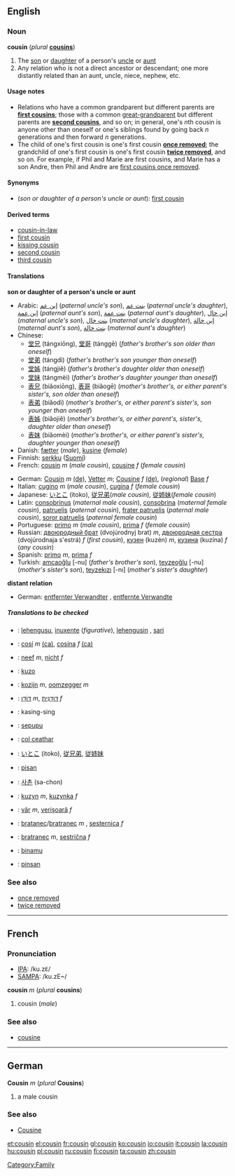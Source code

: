 ==English==
===Noun===
{{en-noun-reg}}
'''cousin''' (''plural'' '''[[cousins]]''')

#The [[son]] or [[daughter]] of a person's [[uncle]] or [[aunt]]
#Any relation who is not a direct ancestor or descendant; one more distantly related than an aunt, uncle, niece, nephew, etc.

====Usage notes====
*Relations who have a common grandparent but different parents are '''[[first cousin]]s'''; those with a common [[great-grandparent]] but different parents are '''[[second cousin]]s''', and so on; in general, one's ''n''th cousin is anyone other than oneself or one's siblings found by going back ''n'' generations and then forward ''n'' generations.
*The child of one's first cousin is one's first cousin '''[[once removed]]'''; the grandchild of one's first cousin is one's first cousin '''[[twice removed]]''', and so on. For example, if Phil and Marie are first cousins, and Marie has a son Andre, then Phil and Andre are [[first cousin once removed|first cousins once removed]].

====Synonyms====
*(''son or daughter of a person's uncle or aunt''): [[first cousin]]

====Derived terms====
*[[cousin-in-law]]
*[[first cousin]]
*[[kissing cousin]]
*[[second cousin]]
*[[third cousin]]

====Translations====
'''son or daughter of a person's uncle or aunt'''
{{top}}
*Arabic: [[إبن عم]] (''paternal uncle's son''), [[بنت عم]] (''paternal uncle's daughter''), [[إبن عمة]] (''paternal aunt's son''), [[بنت عمة]] (''paternal aunt's daughter''), [[إبن خال]] (''maternal uncle's son''), [[بنت خال]] (''maternal uncle's daughter''), [[إبن خالة]] (''maternal aunt's son''), [[بنت خالة]] (''maternal aunt's daughter'')
*Chinese:
**[[堂兄]] (tángxiōng), [[堂哥]] (tánggē) (''father's brother's son older than oneself'')
**[[堂弟]] (tángdì) (''father's brother's son younger than oneself'')
**[[堂姊]] (tángjiě) (''father's brother's daughter older than oneself'')
**[[堂妹]] (tángmèi) (''father's brother's daughter younger than oneself'')
**[[表兄]] (biǎoxiōng), [[表哥]] (biǎogē) (''mother's brother's, or either parent's sister's, son older than oneself'')
**[[表弟]] (biǎodì) (''mother's brother's, or either parent's sister's, son younger than oneself'')
**[[表姊]] (biǎojiě) (''mother's brother's, or either parent's, sister's, daughter older than oneself'')
**[[表妹]] (biǎomèi) (''mother's brother's, or either parent's sister's, daughter younger than oneself'')
*Danish: [[fætter]] {{c}} (''male''), [[kusine]] {{c}} (''female'')
*Finnish: [[serkku]] ([[:fi:serkku|Suomi]])
*French: [[cousin#French|cousin]] ''m'' (''male cousin''), [[cousine]] ''f'' (''female cousin'')
{{mid}}
*German: [[Cousin]] ''m'' [[:de:Cousin|(de)]], [[Vetter]] ''m''; [[Cousine]] ''f'' [[:de:Cousine|(de)]], (''regional'') [[:de:Base|Base]] ''f''
*Italian: [[cugino]] ''m'' (''male cousin''), [[cugina]] ''f'' (''female cousin'')
*Japanese: [[いとこ]] (itoko), [[従兄弟]](''male cousin''),  [[従姉妹]](''female cousin'')
*Latin: [[consobrinus]] (''maternal male cousin''), [[consobrina]] (''maternal female cousin''), [[patruelis]] (''paternal cousin''), [[frater patruelis]] (''paternal male cousin''), [[soror patruelis]] (''paternal female cousin'')
*Portuguese: [[primo#Portuguese|primo]] ''m'' (''male cousin''), [[prima#Portuguese|prima]] ''f'' (''female cousin'')
*Russian:  [[двоюродный брат]] (dvojúrodnyj brat) ''m'', [[двоюродная сестра]] (dvojúrodnaja s'estrá) ''f'' (''first cousin''), [[кузен]] (kuzén) ''m'', [[кузина]] (kuzína) ''f'' (''any cousin'')
*Spanish: [[primo#Spanish|primo]] ''m'', [[prima#Spanish|prima]] ''f'' 
*Turkish: [[amcaoğlu]] [-nu] (''father's brother's son''), [[teyzeoğlu]] [-nu] (''mother's sister's son''), [[teyzekızı]] [-nı] (''mother's sister's daughter'')
{{bottom}}

'''distant relation'''
{{top}}
*German: [[entfernter Verwandter]] {{m}}, [[entfernte Verwandte]] {{f}}
{{mid}}
{{bottom}}

=====Translations to be checked=====
<!--Remove this section once all of the translations below have been moved into the tables above.-->
{{checktrans}}
*{{ttbc|Basque}}: [[lehengusu]], [[inuxente]] (''figurative''), [[lehengusin]] , [[sari]]
*{{ttbc|Catalan}}: [[cosí]] ''m'' [[:ca:cosí|(ca)]], [[cosina]] ''f'' [[:ca:cosina|(ca)]]
*{{ttbc|Dutch}}: [[neef]] ''m'', [[nicht#Dutch|nicht]] ''f''
*{{ttbc|Esperanto}}: [[kuzo]]
*{{ttbc|Flemish}}: [[kozijn]] ''m'', [[oomzegger]] ''m''
*{{ttbc|Hebrew}}: [[דּוֹדָן]] ''m'', [[דּוֹדָנִית]] ''f''
*{{ttbc|Ibaloi}}: kasing-sing
*{{ttbc|Indonesian}}: [[sepupu]] 
*{{ttbc|Irish}}: [[col ceathar]]
*{{ttbc|Japanese}}: [[いとこ]] (itoko), [[従兄弟]], [[従姉妹]]
*{{ttbc|Kapampangan}}: [[pisan]]
*{{ttbc|Korean}}: [[사촌]] (sa-chon)
*{{ttbc|Polish}}: [[kuzyn]] ''m'', [[kuzynka]] ''f''
*{{ttbc|Romanian}}: [[văr]] ''m'', [[verişoară]] ''f''
*{{ttbc|Slovak}}: [[bratanec#Slovak|bratanec]]/[[bratranec#Slovak|bratranec]] ''m'' , [[sesternica#Slovak|sesternica]] ''f''
*{{ttbc|Slovene}}: [[bratranec]] ''m'', [[sestrična]] ''f''
*{{ttbc|Swahili}}: [[binamu]]
*{{ttbc|Tagalog}}: [[pinsan]]

===See also===
*[[once removed]]
*[[twice removed]]

----
==French==

===Pronunciation===
*[[w:IPA|IPA]]: /ku.zɛ̃/
*[[w:SAMPA|SAMPA]]: /ku.zE~/

'''cousin''' ''m'' (''plural'' '''cousins''')

#cousin (''male'')

===See also===
*[[cousine#French|cousine]]

----
==German==
'''Cousin''' ''m'' (''plural'' '''Cousins''')

# a male cousin

===See also===
*[[Cousine#German|Cousine]]

[[Category:Family]]

[[et:cousin]]
[[el:cousin]]
[[fr:cousin]]
[[gl:cousin]]
[[ko:cousin]]
[[io:cousin]]
[[it:cousin]]
[[la:cousin]]
[[hu:cousin]]
[[pl:cousin]]
[[ru:cousin]]
[[fi:cousin]]
[[ta:cousin]]
[[zh:cousin]]